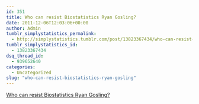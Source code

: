 ```yaml
---
id: 351
title: Who can resist Biostatistics Ryan Gosling?
date: 2011-12-06T12:03:06+00:00
author: Admin
tumblr_simplystatistics_permalink:
  - http://simplystatistics.tumblr.com/post/13823367434/who-can-resist-biostatistics-ryan-gosling
tumblr_simplystatistics_id:
  - 13823367434
dsq_thread_id:
  - 939652640
categories:
  - Uncategorized
slug: "who-can-resist-biostatistics-ryan-gosling"
---
```

[Who can resist Biostatistics Ryan Gosling?](http://biostatisticsryangosling.tumblr.com/)
